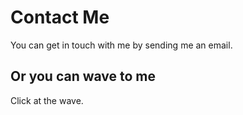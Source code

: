 
# Contact Me

You can get in touch with me by sending me an email.

## Or you can wave to me

Click at the wave.

<Wave />
